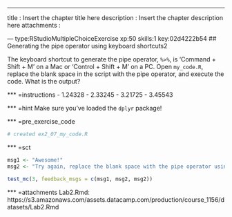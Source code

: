 ---
title       : Insert the chapter title here
description : Insert the chapter description here
attachments :

--- type:RStudioMultipleChoiceExercise xp:50 skills:1 key:02d4222b54
## Generating the pipe operator using keyboard shortcuts2

The keyboard shortcut to generate the pipe operator, `%>%`, is 'Command + Shift + M' on a Mac or 'Control + Shift + M' on a PC. Open `my_code.R`, replace the blank space in the script with the pipe operator, and execute the code. What is the output? 

*** =instructions
- 1.24328
- 2.33245
- 3.21725
- 3.45543

*** =hint
Make sure you've loaded the `dplyr` package!

*** =pre_exercise_code
```r
# created ex2_07_my_code.R
```

*** =sct
```r
msg1 <- "Awesome!"
msg2 <- "Try again, replace the blank space with the pipe operator using the keyboard shortcut. Execute the code. What is the output?"

test_mc(3, feedback_msgs = c(msg1, msg2, msg2))
```

*** =attachments
Lab2.Rmd: https://s3.amazonaws.com/assets.datacamp.com/production/course_1156/datasets/Lab2.Rmd
